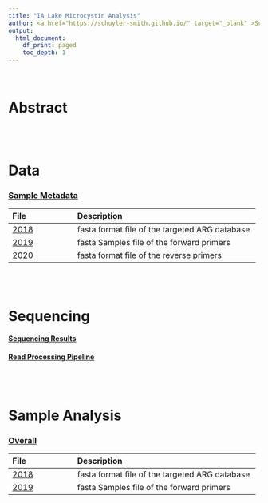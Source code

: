 ```yaml
---
title: "IA Lake Microcystin Analysis"
author: <a href="https://schuyler-smith.github.io/" target="_blank" >Schuyler D. Smith</a>
output:
  html_document:
    df_print: paged
    toc_depth: 1
---
```

<br>

# Abstract


<br>
<br>

# Data
### [Sample Metadata](data.html#Sample_Metadata)
File | Description
:------------- |:--------------------------------------
[2018](data.html#Sample_Metadata) | fasta format file of the targeted ARG database
[2019](data.html#Sample_Metadata) | fasta Samples file of the forward primers
[2020](data.html#Sample_Metadata) | fasta format file of the reverse primers

<br>
<br>

# Sequencing
#### [Sequencing Results](sequencing.html#Sequencing_Results)
#### [Read Processing Pipeline](sequencing.html#Read_Processing_Pipeline)

<br>
<br>

# Sample Analysis
### [Overall](sample_analysis.html#Overall)
File | Description
:------------- |:--------------------------------------
[2018](sample_analysis.html#2018) | fasta format file of the targeted ARG database
[2019](sample_analysis.html#2019) | fasta Samples file of the forward primers

